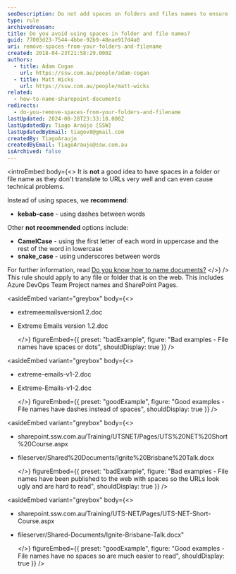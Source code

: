 ```yaml
---
seoDescription: Do not add spaces on folders and files names to ensure seamless URL translation and avoid technical issues. Use kebab-case with dashes between words for a more readable and URL-friendly naming convention.
type: rule
archivedreason:
title: Do you avoid using spaces in folder and file names?
guid: 77003d23-7544-4bbe-92b9-48eae917d4a0
uri: remove-spaces-from-your-folders-and-filename
created: 2018-04-23T21:58:29.000Z
authors:
  - title: Adam Cogan
    url: https://ssw.com.au/people/adam-cogan
  - title: Matt Wicks
    url: https://ssw.com.au/people/matt-wicks
related:
  - how-to-name-sharepoint-documents
redirects:
  - do-you-remove-spaces-from-your-folders-and-filename
lastUpdated: 2024-08-28T23:33:18.000Z
lastUpdatedBy: Tiago Araújo [SSW]
lastUpdatedByEmail: tiagov8@gmail.com
createdBy: TiagoAraujo
createdByEmail: TiagoAraujo@ssw.com.au
isArchived: false
---
```


<introEmbed
  body={<>
It is **not** a good idea to have spaces in a folder or file name as they don't translate to URLs very well and can even cause technical problems.

Instead of using spaces, we **recommend**:

* **kebab-case** - using dashes between words

Other **not recommended** options include:

* **CamelCase** - using the first letter of each word in uppercase and the rest of the word in lowercase
* **snake_case** - using underscores between words

For further information, read [Do you know how to name documents?](/how-to-name-sharepoint-documents)
  </>}
/>
This rule should apply to any file or folder that is on the web. This includes Azure DevOps Team Project names and SharePoint Pages.

<asideEmbed
  variant="greybox"
  body={<>
    
* extremeemailsversion1.2.doc
* Extreme Emails version 1.2.doc

  </>}
  figureEmbed={{
    preset: "badExample",
    figure: "Bad examples - File names have spaces or dots",
    shouldDisplay: true
  }}
/>

<asideEmbed
  variant="greybox"
  body={<>
    
* extreme-emails-v1-2.doc
* Extreme-Emails-v1-2.doc

  </>}
  figureEmbed={{
    preset: "goodExample",
    figure: "Good examples - File names have dashes instead of spaces",
    shouldDisplay: true
  }}
/>

<asideEmbed
  variant="greybox"
  body={<>
    
* sharepoint&#46;ssw&#46;com&#46;au/Training/UTSNET/Pages/UTS%20NET%20Short%20Course&#46;aspx
* fileserver/Shared%20Documents/Ignite%20Brisbane%20Talk&#46;docx

  </>}
  figureEmbed={{
    preset: "badExample",
    figure: "Bad examples - File names have been published to the web with spaces so the URLs look ugly and are hard to read",
    shouldDisplay: true
  }}
/>

<asideEmbed
  variant="greybox"
  body={<>
    
* sharepoint&#46;ssw&#46;com&#46;au/Training/UTS-NET/Pages/UTS-NET-Short-Course&#46;aspx
* fileserver/Shared-Documents/Ignite-Brisbane-Talk&#46;docx"

  </>}
  figureEmbed={{
    preset: "goodExample",
    figure: "Good examples - File names have no spaces so are much easier to read",
    shouldDisplay: true
  }}
/>
